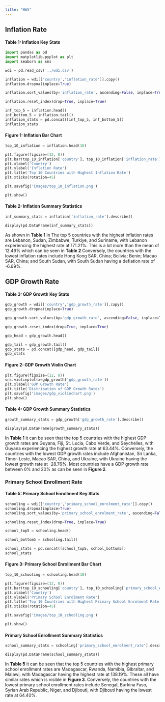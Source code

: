 ```yaml
---
title: "HW5"
---
```


## Inflation Rate

#### Table 1: Inflation Key Stats
<!-- Table: key-stats -->
```python
import pandas as pd
import matplotlib.pyplot as plt
import seaborn as sns

wdi = pd.read_csv('../wdi.csv')

inflation = wdi[['country','inflation_rate']].copy()
inflation.dropna(inplace=True)

inflation.sort_values(by='inflation_rate', ascending=False, inplace=True)

inflation.reset_index(drop=True, inplace=True)

inf_top_5 = inflation.head()
inf_bottom_5 = inflation.tail()
inflation_stats = pd.concat([inf_top_5, inf_bottom_5])
inflation_stats
```

#### Figure 1: Inflation Bar Chart
<!-- Figure: inflation-bar-chart -->
```python
top_10_inflation = inflation.head(10)

plt.figure(figsize=(12, 8))
plt.bar(top_10_inflation['country'], top_10_inflation['inflation_rate'], color='skyblue')
plt.xlabel('Country')
plt.ylabel('Inflation Rate')
plt.title('Top 10 Countries with Highest Inflation Rate')
plt.xticks(rotation=45)

plt.savefig('images/top_10_inflation.png')

plt.show()
```

#### Table 2: Inflation Summary Statistics 
<!-- Table: inflation-summary-stats -->
```python
inf_summary_stats = inflation['inflation_rate'].describe()

display(pd.DataFrame(inf_summary_stats))
```

As shown in **Table 1** in The top 5 countries with the highest inflation rates are Lebanon, Sudan, Zimbabwe, Turkiye, and Suriname, with Lebanon experiencing the highest rate at 171.21%. This is a lot more than the mean of 12.49% which can be seen in **Table 2** Conversely, the countries with the lowest inflation rates include Hong Kong SAR, China; Bolivia; Benin; Macao SAR, China; and South Sudan, with South Sudan having a deflation rate of -6.69%. 



## GDP Growth Rate

#### Table 3: GDP Growth Key Stats
<!-- Table: gdp-key-stats -->
```python
gdp_growth = wdi[['country','gdp_growth_rate']].copy()
gdp_growth.dropna(inplace=True)

gdp_growth.sort_values(by='gdp_growth_rate', ascending=False, inplace=True)

gdp_growth.reset_index(drop=True, inplace=True)

gdp_head = gdp_growth.head()

gdp_tail = gdp_growth.tail()
gdp_stats = pd.concat([gdp_head, gdp_tail])
gdp_stats

```

#### Figure 2: GDP Growth Violin Chart
<!-- Figure: gdp-violin-chart -->
```python
plt.figure(figsize=(12, 8))
sns.violinplot(x=gdp_growth['gdp_growth_rate'])
plt.xlabel('GDP Growth Rate')
plt.title('Distribution of GDP Growth Rates')
plt.savefig('images/gdp_violinchart.png')
plt.show()
```

#### Table 4: GDP Growth Summary Statistics
<!-- Table: gdp-summary-stats -->
```python
growth_summary_stats = gdp_growth['gdp_growth_rate'].describe()

display(pd.DataFrame(growth_summary_stats))
```

In **Table 1** it can be seen that the top 5 countries with the highest GDP growth rates are Guyana, Fiji, St. Lucia, Cabo Verde, and Seychelles, with Guyana experiencing the highest growth rate at 63.44%. Conversely, the countries with the lowest GDP growth rates include Afghanistan, Sri Lanka, Timor-Leste, Macao SAR, China, and Ukraine, with Ukraine having the lowest growth rate at -28.76%. Most countries have a GDP growth rate between 0% and 20% as can be seen in **Figure 2**.

### Primary School Enrollment Rate
#### Table 5: Primary School Enrollment Key Stats
<!-- Table: primary-key-stats -->
```python

schooling = wdi[['country','primary_school_enrolment_rate']].copy()
schooling.dropna(inplace=True)
schooling.sort_values(by='primary_school_enrolment_rate', ascending=False, inplace=True)

schooling.reset_index(drop=True, inplace=True)

school_top5 = schooling.head()

school_bottom5 = schooling.tail()

school_stats = pd.concat([school_top5, school_bottom5])
school_stats
```

#### Figure 3: Primary School Enrollment Bar Chart
<!-- Figure: primary-bar-chart -->
```python
top_10_schooling = schooling.head(10)

plt.figure(figsize=(12, 8))
plt.bar(top_10_schooling['country'], top_10_schooling['primary_school_enrolment_rate'], color='skyblue')
plt.xlabel('Country')
plt.ylabel('Primary School Enrolment Rate')
plt.title('Top 10 Countries with Highest Primary School Enrolment Rate')
plt.xticks(rotation=45)

plt.savefig('images/top_10_schooling.png')

plt.show()
```

#### Primary School Enrollment Summary Statistics
<!-- Table: primary-summary-stats -->
```python
school_summary_stats = schooling['primary_school_enrolment_rate'].describe()

display(pd.DataFrame(school_summary_stats))
```

In **Table 5** it can be seen that the top 5 countries with the highest primary school enrollment rates are Madagascar, Rwanda, Namibia, Gibraltar, and Malawi, with Madagascar having the highest rate at 138.19%. These all have similar rates which is visible in **Figure 3**. Conversely, the countries with the lowest primary school enrollment rates include Senegal, Burkina Faso, Syrian Arab Republic, Niger, and Djibouti, with Djibouti having the lowest rate at 64.40%.